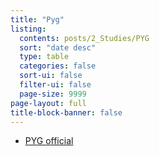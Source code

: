 ```yaml
---
title: "Pyg"
listing:
  contents: posts/2_Studies/PYG
  sort: "date desc"
  type: table
  categories: false
  sort-ui: false
  filter-ui: false
  page-size: 9999
page-layout: full
title-block-banner: false
---
```


- [PYG official](https://pytorch-geometric.readthedocs.io/en/latest/index.html)